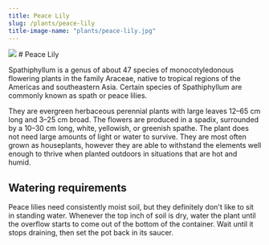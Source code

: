 ```yaml
---
title: Peace Lily
slug: /plants/peace-lily
title-image-name: "plants/peace-lily.jpg"
---
```



<Card>
  <Image src="plants/peace-lily.jpg" />
</Card>

<Card>
# Peace Lily

Spathiphyllum is a genus of about 47 species of monocotyledonous flowering plants in the family Araceae,
native to tropical regions of the Americas and southeastern Asia. Certain species of Spathiphyllum are commonly known as spath
or peace lilies.

They are evergreen herbaceous perennial plants with large leaves 12–65 cm long and 3–25 cm broad. The flowers are produced in a
spadix, surrounded by a 10–30 cm long, white, yellowish, or greenish spathe. The plant does not need large amounts of light or
water to survive. They are most often grown as houseplants, however they are able to withstand the elements well enough to thrive
when planted outdoors in situations that are hot and humid.

## Watering requirements

Peace lilies need consistently moist soil, but they definitely don't like to sit in standing water.
Whenever the top inch of soil is dry, water the plant until the overflow starts to come out of the bottom of the container.
Wait until it stops draining, then set the pot back in its saucer.

</Card>
